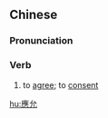 {{also|应允}}
==Chinese==
{{zh-forms|s=应允}}

===Pronunciation===
{{zh-pron
|m=應yǔn
|c=jing3 wan5
|h=pfs=yin-yûn
|mn=qz,tw,xm,zz:èng-ún/tw:èng-ín
|cat=v
}}

===Verb===
{{zh-verb}}

# {{lb|zh|literary}} to [[agree]]; to [[consent]]

[[hu:應允]]